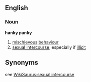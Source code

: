 ==English==
===Noun===
'''hanky panky'''
# [[mischievous]] [[behaviour]]
# [[sexual intercourse]], especially if [[illicit]]

==Synonyms==
see [[WikiSaurus:sexual intercourse]]
